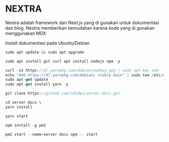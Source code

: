 # NEXTRA 
Nextra adalah framework dari Next.js yang di gunakan untuk dokumentasi dan blog. Nextra memberikan kemudahan karena kode yang di gunakan menggunakan MDX

Install dokumentasi pada Ubuntu/Debian

```js copy
sudo apt update && sudo apt upgrade
```

```js copy
sudo apt install git curl apt install nodejs npm -y
```
```js copy
curl -sS https://dl.yarnpkg.com/debian/pubkey.gpg | sudo apt-key add -
echo "deb https://dl.yarnpkg.com/debian/ stable main" | sudo tee /etc/apt/sources.list.d/yarn.list
sudo apt-get update
sudo apt-get install yarn -y
```



```js copy
git clone https://github.com/sdldev/server-docs.git
```

```js copy
cd server-docs \
yarn install
```

```js copy
yarn start
```

```js copy
npm install -g pm2
```
```js copy
pm2 start --name=server-docs npm -- start
```